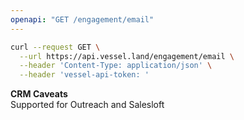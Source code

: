 ```yaml
---
openapi: "GET /engagement/email"
---
```


<RequestExample>

```bash Request
curl --request GET \
  --url https://api.vessel.land/engagement/email \
  --header 'Content-Type: application/json' \
  --header 'vessel-api-token: '
```

</RequestExample>

**CRM Caveats**  
Supported for Outreach and Salesloft
